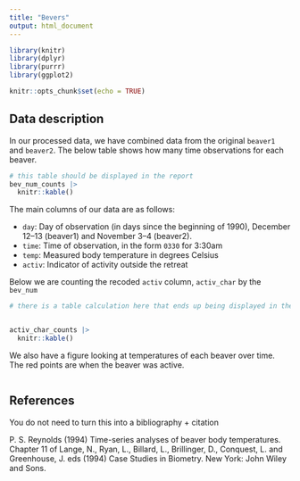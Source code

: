 ```yaml
---
title: "Bevers"
output: html_document
---
```


```r
library(knitr)
library(dplyr)
library(purrr)
library(ggplot2)

knitr::opts_chunk$set(echo = TRUE)

```

## Data description

In our processed data, we have combined data from the original `beaver1` and `beaver2`. The below table shows how many time observations for each beaver.

```r
# this table should be displayed in the report
bev_num_counts |>
  knitr::kable()
```

The main columns of our data are as follows:

-   `day`: Day of observation (in days since the beginning of 1990), December 12--13 (beaver1) and November 3--4 (beaver2).
-   `time`: Time of observation, in the form `0330` for 3:30am
-   `temp`: Measured body temperature in degrees Celsius
-   `activ`: Indicator of activity outside the retreat

Below we are counting the recoded `activ` column, `activ_char` by the `bev_num`

```r
# there is a table calculation here that ends up being displayed in the final report


activ_char_counts |>
  knitr::kable()
```

We also have a figure looking at temperatures of each beaver over time. The red points are when the beaver was active.

```r

```

## References

```{=html}

You do not need to turn this into a bibliography + citation
```
P. S. Reynolds (1994) Time-series analyses of beaver body temperatures. Chapter 11 of Lange, N., Ryan, L., Billard, L., Brillinger, D., Conquest, L. and Greenhouse, J. eds (1994) Case Studies in Biometry. New York: John Wiley and Sons.
